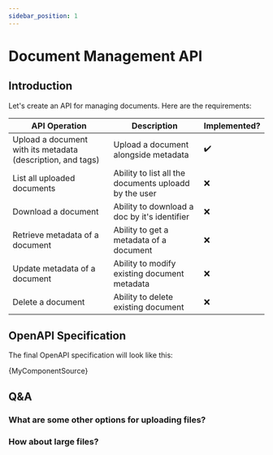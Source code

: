 ```yaml
---
sidebar_position: 1
---
```


# Document Management API

## Introduction

Let's create an API for managing documents. Here are the requirements:

| API Operation                                               | Description                                           | Implemented?       |
|-------------------------------------------------------------|-------------------------------------------------------|--------------------|
| Upload a document with its metadata (description, and tags) | Upload a document alongside metadata                  | :heavy_check_mark: |
| List all uploaded documents                                 | Ability to list all the documents uploadd by the user | :x:                ||
| Download a document                                         | Ability to download a doc by it's identifier          | :x:                |
| Retrieve metadata of a document                             | Ability to get a metadata of a document               | :x:                |
| Update metadata of a document                               | Ability to modify existing document metadata          | :x:                |
| Delete a document                                           | Ability to delete existing document                   | :x:                |


## OpenAPI Specification

The final OpenAPI specification will look like this:

<CodeBlock language="yaml" title="OpenAPI specification">{MyComponentSource}</CodeBlock>

## Q&A

### What are some other options for uploading files?

### How about large files?


